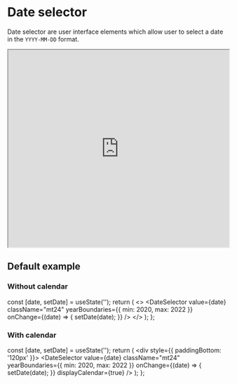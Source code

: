 

<Meta title="JSX/Date selector" component={DateSelector} />

# Date selector

Date selector are user interface elements which allow user to select a date in the `YYYY-MM-DD` format.

<Preview>
  <iframe
    width="100%"
    height="450"
    src="https://www.figma.com/embed?embed_host=share&url=https%3A%2F%2Fwww.figma.com%2Ffile%2FMKs4cbojdVOBKUxv7okb93%2FDirty-Swan-Design-System%3Fnode-id%3D293%253A169"
    allowfullscreen
  ></iframe>
</Preview>

## Default example

### Without calendar

  const [date, setDate] = useState('');
  return (
    <>
      <DateSelector
        value={date}
        className="mt24"
        yearBoundaries={{ min: 2020, max: 2022 }}
        onChange={(date) => {
          setDate(date);
        }}
      />
    </>
  );
};

<DateSelectorWithoutCalendarStory />

### With calendar

  const [date, setDate] = useState('');
  return (
    <div style={{ paddingBottom: '120px' }}>
      <DateSelector
        value={date}
        className="mt24"
        yearBoundaries={{ min: 2020, max: 2022 }}
        onChange={(date) => {
          setDate(date);
        }}
        displayCalendar={true}
      />
    </div>
  );
};

<DateSelectorWithCalendarStory />

